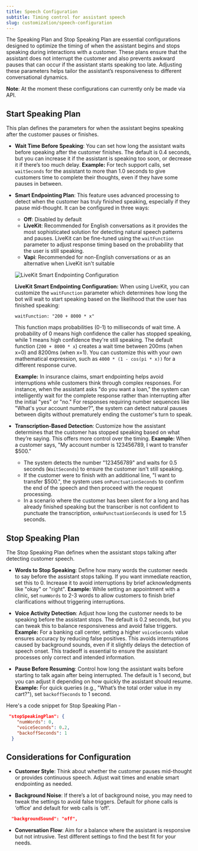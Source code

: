 ```yaml
---
title: Speech Configuration
subtitle: Timing control for assistant speech
slug: customization/speech-configuration
---
```



The Speaking Plan and Stop Speaking Plan are essential configurations designed to optimize the timing of when the assistant begins and stops speaking during interactions with a customer. These plans ensure that the assistant does not interrupt the customer and also prevents awkward pauses that can occur if the assistant starts speaking too late. Adjusting these parameters helps tailor the assistant’s responsiveness to different conversational dynamics.

**Note**: At the moment these configurations can currently only be made via API.

## Start Speaking Plan
This plan defines the parameters for when the assistant begins speaking after the customer pauses or finishes.


- **Wait Time Before Speaking**: You can set how long the assistant waits before speaking after the customer finishes. The default is 0.4 seconds, but you can increase it if the assistant is speaking too soon, or decrease it if there’s too much delay.
**Example:** For tech support calls, set `waitSeconds` for the assistant to more than 1.0 seconds to give customers time to complete their thoughts, even if they have some pauses in between.

- **Smart Endpointing Plan**: This feature uses advanced processing to detect when the customer has truly finished speaking, especially if they pause mid-thought. It can be configured in three ways:
  - **Off**: Disabled by default
  - **LiveKit**: Recommended for English conversations as it provides the most sophisticated solution for detecting natural speech patterns and pauses. LiveKit can be fine-tuned using the `waitFunction` parameter to adjust response timing based on the probability that the user is still speaking.
  - **Vapi**: Recommended for non-English conversations or as an alternative when LiveKit isn't suitable

  ![LiveKit Smart Endpointing Configuration](../static/images/advanced-tab/livekit-smart-endpointing.png)

  **LiveKit Smart Endpointing Configuration:**
  When using LiveKit, you can customize the `waitFunction` parameter which determines how long the bot will wait to start speaking based on the likelihood that the user has finished speaking:
  
  ```
  waitFunction: "200 + 8000 * x"
  ```
  
  This function maps probabilities (0-1) to milliseconds of wait time. A probability of 0 means high confidence the caller has stopped speaking, while 1 means high confidence they're still speaking. The default function (`200 + 8000 * x`) creates a wait time between 200ms (when x=0) and 8200ms (when x=1). You can customize this with your own mathematical expression, such as `4000 * (1 - cos(pi * x))` for a different response curve.

  **Example:** In insurance claims, smart endpointing helps avoid interruptions while customers think through complex responses. For instance, when the assistant asks "do you want a loan," the system can intelligently wait for the complete response rather than interrupting after the initial "yes" or "no." For responses requiring number sequences like "What's your account number?", the system can detect natural pauses between digits without prematurely ending the customer's turn to speak.

- **Transcription-Based Detection**: Customize how the assistant determines that the customer has stopped speaking based on what they’re saying. This offers more control over the timing. **Example:** When a customer says, "My account number is 123456789, I want to transfer $500." 
  - The system detects the number "123456789" and waits for 0.5 seconds (`WaitSeconds`) to ensure the customer isn't still speaking.
  - If the customer were to finish with an additional line, "I want to transfer $500.", the system uses `onPunctuationSeconds` to confirm the end of the speech and then proceed with the request processing.
  - In a scenario where the customer has been silent for a long and has already finished speaking but the transcriber is not confident to punctuate the transcription, `onNoPunctuationSeconds` is used for 1.5 seconds. 


## Stop Speaking Plan
The Stop Speaking Plan defines when the assistant stops talking after detecting customer speech.

- **Words to Stop Speaking**: Define how many words the customer needs to say before the assistant stops talking. If you want immediate reaction, set this to 0. Increase it to avoid interruptions by brief acknowledgments like "okay" or "right". **Example:** While setting an appointment with a clinic, set `numWords` to 2-3 words to allow customers to finish brief clarifications without triggering interruptions.

- **Voice Activity Detection**: Adjust how long the customer needs to be speaking before the assistant stops. The default is 0.2 seconds, but you can tweak this to balance responsiveness and avoid false triggers.
**Example:** For a banking call center, setting a higher `voiceSeconds` value ensures accuracy by reducing false positives. This avoids interruptions caused by background sounds, even if it slightly delays the detection of speech onset. This tradeoff is essential to ensure the assistant processes only correct and intended information.


- **Pause Before Resuming**: Control how long the assistant waits before starting to talk again after being interrupted. The default is 1 second, but you can adjust it depending on how quickly the assistant should resume.
**Example:** For quick queries (e.g., "What’s the total order value in my cart?"), set `backoffSeconds` to 1 second.

Here's a code snippet for Stop Speaking Plan -

```json
 "stopSpeakingPlan": {
    "numWords": 0,
    "voiceSeconds": 0.2,
    "backoffSeconds": 1                                                                
  }
```


## Considerations for Configuration

- **Customer Style**: Think about whether the customer pauses mid-thought or provides continuous speech. Adjust wait times and enable smart endpointing as needed.

- **Background Noise**: If there’s a lot of background noise, you may need to tweak the settings to avoid false triggers. Default for phone calls is ‘office’ and default for web calls is ‘off’.



```json
  "backgroundSound": "off",
```

- **Conversation Flow**: Aim for a balance where the assistant is responsive but not intrusive. Test different settings to find the best fit for your needs.
